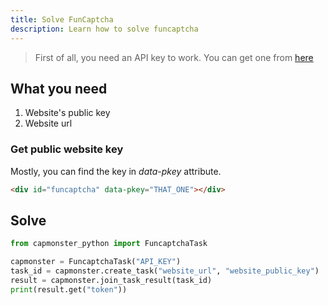 ```yaml
---
title: Solve FunCaptcha
description: Learn how to solve funcaptcha
---
```


> First of all, you need an API key to work. You can get one from [here](https://capmonster.cloud)

## What you need
1. Website's public key
2. Website url

### Get public website key
Mostly, you can find the key in _data-pkey_ attribute.
```html
<div id="funcaptcha" data-pkey="THAT_ONE"></div>
````

## Solve

```py title=solve_funcaptcha.py
from capmonster_python import FuncaptchaTask

capmonster = FuncaptchaTask("API_KEY")
task_id = capmonster.create_task("website_url", "website_public_key")
result = capmonster.join_task_result(task_id)
print(result.get("token"))
````